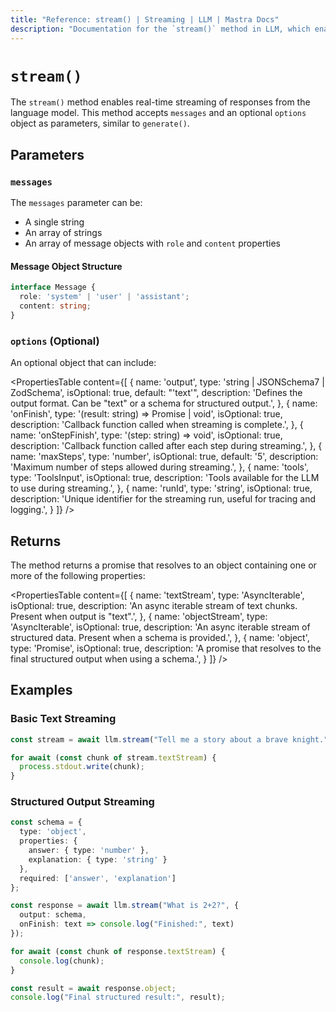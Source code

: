 ```yaml
---
title: "Reference: stream() | Streaming | LLM | Mastra Docs"
description: "Documentation for the `stream()` method in LLM, which enables real-time streaming of responses."
---
```


# `stream()`

The `stream()` method enables real-time streaming of responses from the language model. This method accepts `messages` and an optional `options` object as parameters, similar to `generate()`.

## Parameters

### `messages`

The `messages` parameter can be:

- A single string
- An array of strings  
- An array of message objects with `role` and `content` properties

#### Message Object Structure

```typescript
interface Message {
  role: 'system' | 'user' | 'assistant';
  content: string;
}
```

### `options` (Optional)

An optional object that can include:

<PropertiesTable
  content={[
    {
      name: 'output',
      type: 'string | JSONSchema7 | ZodSchema',
      isOptional: true,
      default: "'text'",
      description: 'Defines the output format. Can be "text" or a schema for structured output.',
    },
    {
      name: 'onFinish',
      type: '(result: string) => Promise<void> | void',
      isOptional: true,
      description: 'Callback function called when streaming is complete.',
    },
    {
      name: 'onStepFinish',
      type: '(step: string) => void',
      isOptional: true,
      description: 'Callback function called after each step during streaming.',
    },
    {
      name: 'maxSteps',
      type: 'number',
      isOptional: true,
      default: '5',
      description: 'Maximum number of steps allowed during streaming.',
    },
    {
      name: 'tools',
      type: 'ToolsInput',
      isOptional: true,
      description: 'Tools available for the LLM to use during streaming.',
    },
    {
      name: 'runId',
      type: 'string',
      isOptional: true,
      description: 'Unique identifier for the streaming run, useful for tracing and logging.',
    }
  ]}
/>

## Returns

The method returns a promise that resolves to an object containing one or more of the following properties:

<PropertiesTable
  content={[
    {
      name: 'textStream',
      type: 'AsyncIterable<string>',
      isOptional: true,
      description: 'An async iterable stream of text chunks. Present when output is "text".',
    },
    {
      name: 'objectStream',
      type: 'AsyncIterable<object>',
      isOptional: true,
      description: 'An async iterable stream of structured data. Present when a schema is provided.',
    },
    {
      name: 'object',
      type: 'Promise<object>',
      isOptional: true,
      description: 'A promise that resolves to the final structured output when using a schema.',
    }
  ]}
/>

## Examples

### Basic Text Streaming

```typescript
const stream = await llm.stream("Tell me a story about a brave knight.");

for await (const chunk of stream.textStream) {
  process.stdout.write(chunk);
}
```

### Structured Output Streaming

```typescript
const schema = {
  type: 'object',
  properties: {
    answer: { type: 'number' },
    explanation: { type: 'string' }
  },
  required: ['answer', 'explanation']
};

const response = await llm.stream("What is 2+2?", {
  output: schema,
  onFinish: text => console.log("Finished:", text)
});

for await (const chunk of response.textStream) {
  console.log(chunk);
}

const result = await response.object;
console.log("Final structured result:", result);
```